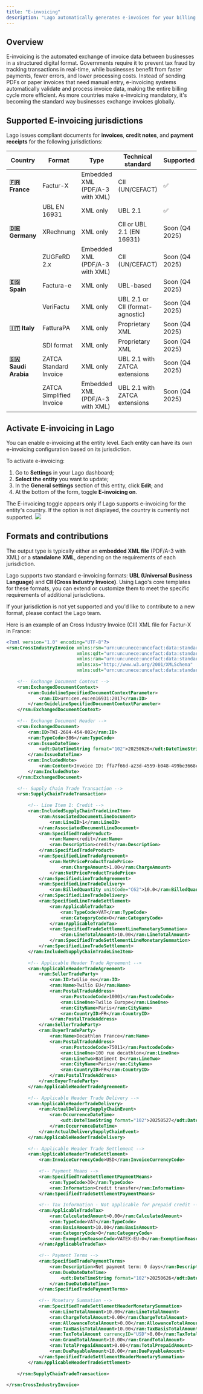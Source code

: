 ```yaml
---
title: "E-invoicing"
description: "Lago automatically generates e-invoices for your billing entities and customers that comply with local regulations"
---
```


## Overview
E-invoicing is the automated exchange of invoice data between businesses in a structured digital format. 
Governments require it to prevent tax fraud by tracking transactions in real-time, while businesses benefit from faster payments, fewer errors, and lower processing costs. 
Instead of sending PDFs or paper invoices that need manual entry, e-invoicing systems automatically validate and process invoice data, making the entire billing cycle more efficient. 
As more countries make e-invoicing mandatory, it's becoming the standard way businesses exchange invoices globally.


## Supported E-invoicing jurisdictions

Lago issues compliant documents for **invoices**, **credit notes**, and **payment receipts** for the following jurisdictions:

| Country | Format | Type | Technical standard | Supported |
|---------|--------|------|-------------------|--------------|
| **🇫🇷 France** | Factur-X | Embedded XML (PDF/A-3 with XML) | CII (UN/CEFACT) | ✅ |
| | UBL EN 16931 | XML only | UBL 2.1 | ✅ |
| **🇩🇪 Germany** | XRechnung | XML only | CII or UBL 2.1 (EN 16931) | Soon (Q4 2025) |
| | ZUGFeRD 2.x | Embedded XML (PDF/A-3 with XML) | CII (UN/CEFACT) | Soon (Q4 2025) |
| **🇪🇸 Spain** | Factura-e | XML only | UBL-based | Soon (Q4 2025) |
| | VeriFactu | XML only | UBL 2.1 or CII (format-agnostic) | Soon (Q4 2025) |
| **🇮🇹 Italy** | FatturaPA | XML only | Proprietary XML | Soon (Q4 2025) |
| | SDI format | XML only | Proprietary XML | Soon (Q4 2025) |
| **🇸🇦 Saudi Arabia** | ZATCA Standard Invoice | XML only | UBL 2.1 with ZATCA extensions | Soon (Q4 2025) |
| | ZATCA Simplified Invoice | Embedded XML (PDF/A-3 with XML) | UBL 2.1 with ZATCA extensions | Soon (Q4 2025) |


## Activate E-invoicing in Lago
You can enable e-invoicing at the entity level. Each entity can have its own e-invoicing configuration based on its jurisdiction.

To activate e-invoicing:
1. Go to **Settings** in your Lago dashboard;
2. **Select the entity** you want to update;
3. In the **General settings** section of this entity, click **Edit**; and
4. At the bottom of the form, toggle **E-invoicing on**.

<Info>
The E-invoicing toggle appears only if Lago supports e-invoicing for the entity's country. If the option is not displayed, the country is currently not supported.
</Info>

<Frame caption="Activate E-invoicing for a Lago entity">
  <img src="/guide/invoicing/images/activate-einvoicing.png" />
</Frame>

## Formats and contributions
The output type is typically either an **embedded XML file** (PDF/A-3 with XML) or a **standalone XML**, depending on the requirements of each jurisdiction.

Lago supports two standard e-invoicing formats: **UBL (Universal Business Language)** and **CII (Cross Industry Invoice)**.
Using Lago's core templates for these formats, you can extend or customize them to meet the specific requirements of additional jurisdictions.

If your jurisdiction is not yet supported and you'd like to contribute to a new format, please contact the Lago team.

Here is an example of an Cross Industry Invoice (CII) XML file for Factur-X in France:
```xml
<?xml version="1.0" encoding="UTF-8"?>
<rsm:CrossIndustryInvoice xmlns:rsm="urn:un:unece:uncefact:data:standard:CrossIndustryInvoice:100"
                          xmlns:qdt="urn:un:unece:uncefact:data:standard:QualifiedDataType:100"
                          xmlns:ram="urn:un:unece:uncefact:data:standard:ReusableAggregateBusinessInformationEntity:100"
                          xmlns:xs="http://www.w3.org/2001/XMLSchema"
                          xmlns:udt="urn:un:unece:uncefact:data:standard:UnqualifiedDataType:100">
    
    <!-- Exchange Document Context -->
    <rsm:ExchangedDocumentContext>
        <ram:GuidelineSpecifiedDocumentContextParameter>
            <ram:ID>urn:cen.eu:en16931:2017</ram:ID>
        </ram:GuidelineSpecifiedDocumentContextParameter>
    </rsm:ExchangedDocumentContext>
    
    <!-- Exchange Document Header -->
    <rsm:ExchangedDocument>
        <ram:ID>TWI-2684-454-002</ram:ID>
        <ram:TypeCode>386</ram:TypeCode>
        <ram:IssueDateTime>
            <udt:DateTimeString format="102">20250626</udt:DateTimeString>
        </ram:IssueDateTime>
        <ram:IncludedNote>
            <ram:Content>Invoice ID: ffa7f66d-a23d-4559-b048-499be3668c86</ram:Content>
        </ram:IncludedNote>
    </rsm:ExchangedDocument>
    
    <!-- Supply Chain Trade Transaction -->
    <rsm:SupplyChainTradeTransaction>
        
        <!-- Line Item 1: Credit -->
        <ram:IncludedSupplyChainTradeLineItem>
            <ram:AssociatedDocumentLineDocument>
                <ram:LineID>1</ram:LineID>
            </ram:AssociatedDocumentLineDocument>
            <ram:SpecifiedTradeProduct>
                <ram:Name>credit</ram:Name>
                <ram:Description>credit</ram:Description>
            </ram:SpecifiedTradeProduct>
            <ram:SpecifiedLineTradeAgreement>
                <ram:NetPriceProductTradePrice>
                    <ram:ChargeAmount>1.00</ram:ChargeAmount>
                </ram:NetPriceProductTradePrice>
            </ram:SpecifiedLineTradeAgreement>
            <ram:SpecifiedLineTradeDelivery>
                <ram:BilledQuantity unitCode="C62">10.0</ram:BilledQuantity>
            </ram:SpecifiedLineTradeDelivery>
            <ram:SpecifiedLineTradeSettlement>
                <ram:ApplicableTradeTax>
                    <ram:TypeCode>VAT</ram:TypeCode>
                    <ram:CategoryCode>O</ram:CategoryCode>
                </ram:ApplicableTradeTax>
                <ram:SpecifiedTradeSettlementLineMonetarySummation>
                    <ram:LineTotalAmount>10.00</ram:LineTotalAmount>
                </ram:SpecifiedTradeSettlementLineMonetarySummation>
            </ram:SpecifiedLineTradeSettlement>
        </ram:IncludedSupplyChainTradeLineItem>
        
        <!-- Applicable Header Trade Agreement -->
        <ram:ApplicableHeaderTradeAgreement>
            <ram:SellerTradeParty>
                <ram:ID>twilio_eu</ram:ID>
                <ram:Name>Twilio EU</ram:Name>
                <ram:PostalTradeAddress>
                    <ram:PostcodeCode>10001</ram:PostcodeCode>
                    <ram:LineOne>Twilio Europe</ram:LineOne>
                    <ram:CityName>Paris</ram:CityName>
                    <ram:CountryID>FR</ram:CountryID>
                </ram:PostalTradeAddress>
            </ram:SellerTradeParty>
            <ram:BuyerTradeParty>
                <ram:Name>Decathlon France</ram:Name>
                <ram:PostalTradeAddress>
                    <ram:PostcodeCode>75011</ram:PostcodeCode>
                    <ram:LineOne>100 rue decathlon</ram:LineOne>
                    <ram:LineTwo>Batiment D</ram:LineTwo>
                    <ram:CityName>Paris</ram:CityName>
                    <ram:CountryID>FR</ram:CountryID>
                </ram:PostalTradeAddress>
            </ram:BuyerTradeParty>
        </ram:ApplicableHeaderTradeAgreement>
        
        <!-- Applicable Header Trade Delivery -->
        <ram:ApplicableHeaderTradeDelivery>
            <ram:ActualDeliverySupplyChainEvent>
                <ram:OccurrenceDateTime>
                    <udt:DateTimeString format="102">20250527</udt:DateTimeString>
                </ram:OccurrenceDateTime>
            </ram:ActualDeliverySupplyChainEvent>
        </ram:ApplicableHeaderTradeDelivery>
        
        <!-- Applicable Header Trade Settlement -->
        <ram:ApplicableHeaderTradeSettlement>
            <ram:InvoiceCurrencyCode>USD</ram:InvoiceCurrencyCode>
            
            <!-- Payment Means -->
            <ram:SpecifiedTradeSettlementPaymentMeans>
                <ram:TypeCode>30</ram:TypeCode>
                <ram:Information>Credit transfer</ram:Information>
            </ram:SpecifiedTradeSettlementPaymentMeans>
            
            <!-- Tax Information - Not applicable for prepaid credit -->
            <ram:ApplicableTradeTax>
                <ram:CalculatedAmount>0.00</ram:CalculatedAmount>
                <ram:TypeCode>VAT</ram:TypeCode>
                <ram:BasisAmount>10.00</ram:BasisAmount>
                <ram:CategoryCode>O</ram:CategoryCode>
                <ram:ExemptionReasonCode>VATEX-EU-O</ram:ExemptionReasonCode>
            </ram:ApplicableTradeTax>
            
            <!-- Payment Terms -->
            <ram:SpecifiedTradePaymentTerms>
                <ram:Description>Net payment term: 0 days</ram:Description>
                <ram:DueDateDateTime>
                    <udt:DateTimeString format="102">20250626</udt:DateTimeString>
                </ram:DueDateDateTime>
            </ram:SpecifiedTradePaymentTerms>
            
            <!-- Monetary Summation -->
            <ram:SpecifiedTradeSettlementHeaderMonetarySummation>
                <ram:LineTotalAmount>10.00</ram:LineTotalAmount>
                <ram:ChargeTotalAmount>0.00</ram:ChargeTotalAmount>
                <ram:AllowanceTotalAmount>0.00</ram:AllowanceTotalAmount>
                <ram:TaxBasisTotalAmount>10.00</ram:TaxBasisTotalAmount>
                <ram:TaxTotalAmount currencyID="USD">0.00</ram:TaxTotalAmount>
                <ram:GrandTotalAmount>10.00</ram:GrandTotalAmount>
                <ram:TotalPrepaidAmount>0.00</ram:TotalPrepaidAmount>
                <ram:DuePayableAmount>10.00</ram:DuePayableAmount>
            </ram:SpecifiedTradeSettlementHeaderMonetarySummation>
        </ram:ApplicableHeaderTradeSettlement>
        
    </rsm:SupplyChainTradeTransaction>
    
</rsm:CrossIndustryInvoice>
```